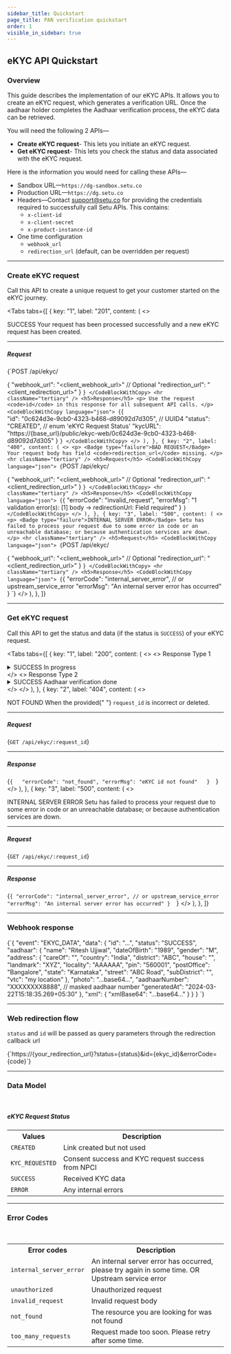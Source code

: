 ```yaml
---
sidebar_title: Quickstart
page_title: PAN verification quickstart
order: 1
visible_in_sidebar: true
---
```


## eKYC API Quickstart

### Overview

This guide describes the implementation of our eKYC APIs. It allows you to create an eKYC request, which generates a verification URL. Once the aadhaar holder completes the Aadhaar verification process, the eKYC data can be retrieved.

You will need the following 2 APIs—

- **Create eKYC request**- This lets you initiate an eKYC request.
- **Get eKYC request**- This lets you check the status and data associated with the eKYC request.

Here is the information you would need for calling these APIs—

- Sandbox URL—`https://dg-sandbox.setu.co`
- Production URL—`https://dg.setu.co`
- Headers—Contact support@setu.co for providing the credentials required to successfully call Setu APIs. This contains:
  - `x-client-id`
  - `x-client-secret`
  - `x-product-instance-id`
- One time configuration
  - `webhook_url`
  - `redirection_url` (default, can be overridden per request)

<hr className="primary" />

### Create eKYC request

Call this API to create a unique request to get your customer started on the eKYC journey.

<Tabs
  tabs={[
    {
      key: "1",
      label: "201",
      content: (
        <>
          <p>
            <Badge type="success">SUCCESS</Badge> Your request has been
            processed successfully and a new eKYC request has been created.
          </p>
          <hr className="tertiary" />
          <h5>Request</h5>
          <CodeBlockWithCopy language="json">
            {`POST /api/ekyc/
            
{
  "webhook_url": "<client_webhook_url>" // Optional
  "redirection_url": "<client_redirection_url>"
}   `}
          </CodeBlockWithCopy>
          <hr className="tertiary" />
          <h5>Response</h5>
          <p>
            Use the request <code>id</code> in this response for all subsequent
            API calls.
          </p>
          <CodeBlockWithCopy language="json">
            {`{  
  "id": "0c624d3e-9cb0-4323-b468-d89092d7d305", // UUID4
  "status": "CREATED", // enum 'eKYC Request Status'
  "kycURL": "https://{base_url}/public/ekyc-web/0c624d3e-9cb0-4323-b468-d89092d7d305"
}  `}
          </CodeBlockWithCopy>
        </>
      ),
    },
    {
      key: "2",
      label: "400",
      content: (
        <>
          <p>
            <Badge type="failure">BAD REQUEST</Badge> Your request body has
            field <code>redirection_url</code> missing.
          </p>
          <hr className="tertiary" />
          <h5>Request</h5>
          <CodeBlockWithCopy language="json">
            {`POST /api/ekyc/
            
{
  "webhook_url": "<client_webhook_url>" // Optional
  "redirection_url": "<client_redirection_url>"
}   `}
          </CodeBlockWithCopy>
          <hr className="tertiary" />
          <h5>Response</h5>
          <CodeBlockWithCopy language="json">
            {`{
    "errorCode": "invalid_request",
    "errorMsg": "1 validation error(s): [1] body -> redirectionUrl: Field required"
}  `}
          </CodeBlockWithCopy>
        </>
      ),
    },
    {
      key: "3",
      label: "500",
      content: (
        <>
          <p>
            <Badge type="failure">INTERNAL SERVER ERROR</Badge> Setu has failed
            to process your request due to some error in code or an unreachable
            database; or because authentication services are down.
          </p>
          <hr className="tertiary" />
          <h5>Request</h5>
          <CodeBlockWithCopy language="json">
            {`POST /api/ekyc/
            
{
  "webhook_url": "<client_webhook_url>" // Optional
  "redirection_url": "<client_redirection_url>"
}   `}
          </CodeBlockWithCopy>
          <hr className="tertiary" />
          <h5>Response</h5>
          <CodeBlockWithCopy language="json">
            {`{
    "errorCode": "internal_server_error", // or upstream_service_error
    "errorMsg": "An internal server error has occurred"
}  `}
          </CodeBlockWithCopy>
        </>
      ),
    },
  ]}
></Tabs>

<hr class="primary" />

### Get eKYC request

Call this API to get the status and data (if the status is `SUCCESS`) of your eKYC request.

<Tabs
  tabs={[
    {
      key: "1",
      label: "200",
      content: (
        <>
          <>
            <Text size="small" weight="600">
              Response Type 1
            </Text>
            <Card padding="nano" shape="rounded" marginBottom="micro">
              <details>
                <summary>
                  <Badge type="success">SUCCESS</Badge> In progress
                </summary>
                <hr className="tertiary" />
                <h5>Request</h5>
                <CodeBlockWithCopy language="json">
                  {`GET /api/ekyc/:request_id`}
                </CodeBlockWithCopy>
                <hr className="tertiary" />
                <h5>Response</h5>
                <CodeBlockWithCopy language="json">
                  {`{
    "id": "2ac3191e-d5ef-4e99-9aef-4ad93e1b720d",
    "status": "CREATED",
    "kycUrl": "http://localhost:3100/v1/public/ekyc-web/2ac3191e-d5ef-4e99-9aef-4ad93e1b720d",
    "data": null
}  `}
                </CodeBlockWithCopy>
              </details>
            </Card>
          </>
          <>
            <Text size="small" weight="600">
              Response Type 2
            </Text>
            <Card padding="nano" shape="rounded" marginBottom="micro">
              <details>
                <summary>
                  <Badge type="success">SUCCESS</Badge> Aadhaar verification done
                </summary>
                <hr className="tertiary" />
                <h5>Request</h5>
                <CodeBlockWithCopy language="json">
                  {`GET /api/ekyc/:request_id`}
                </CodeBlockWithCopy>
                <hr className="tertiary" />
                <h5>Response</h5>
                <CodeBlockWithCopy language="json">
                  {`{
    "id": "0c624d3e-9cb0-4323-b468-d89092d7d305", // UUID4
    "status": "SUCCESS", // enum 'eKYC Request Status'
    "kycURL": "http://dg-ekyc.setu.co/public/ekyc-web/0c624d3e-9cb0-4323-b468-d89092d7d305"
    "data": {
        "aadhaar": {
            "name": "Ritesh Ujjwal",
            "dateOfBirth": "1989",
            "gender": "M",
            "address": {
                "careOf": "",
                "country": "India",
                "district": "ABC",
                "house": "",
                "landmark": "XYZ",
                "locality": "AAAAAA",
                "pin": "560001",
                "postOffice": "Bangalore",
                "state": "Karnataka",
                "street": "ABC Road",
                "subDistrict": "",
                "vtc": "my location"
            },
            "photo": "...base64...",
            "aadhaarNumber": "XXXXXXXX8888", // masked aadhaar number
            "generatedAt": "2024-03-22T15:18:35.269+05:30"
        },
        "xml": {
          "xmlBase64": "...base64..." 
        }
    }
}  `}
                </CodeBlockWithCopy>
              </details>
            </Card>
          </>
        </>
      ),
    },
    {
      key: "2",
      label: "404",
      content: (
        <>
          <p>
            <Badge type="failure">NOT FOUND</Badge> When the provided{" "}
            <code>request_id</code> is incorrect or deleted.
          </p>
          <hr className="tertiary" />
          <h5>Request</h5>
          <CodeBlockWithCopy language="json">
            {`GET /api/ekyc/:request_id`}
          </CodeBlockWithCopy>
          <hr className="tertiary" />
          <h5>Response</h5>
          <CodeBlockWithCopy language="json">
            {`{  
    "errorCode": "not_found",
    "errorMsg": "eKYC id not found"  
}  `}
          </CodeBlockWithCopy>
        </>
      ),
    },
    {
      key: "3",
      label: "500",
      content: (
        <>
          <p>
            <Badge type="failure">INTERNAL SERVER ERROR</Badge> Setu has failed
            to process your request due to some error in code or an unreachable
            database; or because authentication services are down.
          </p>
          <hr className="tertiary" />
          <h5>Request</h5>
          <CodeBlockWithCopy language="json">
            {`GET /api/ekyc/:request_id`}
          </CodeBlockWithCopy>
          <hr className="tertiary" />
          <h5>Response</h5>
          <CodeBlockWithCopy language="json">
            {`{
    "errorCode": "internal_server_error", // or upstream_service_error
    "errorMsg": "An internal server error has occurred"
}  `}
          </CodeBlockWithCopy>
        </>
      ),
    },
  ]}
></Tabs>

<hr class="primary" />

### Webhook response

<CodeBlockWithCopy language="json">
  {`{  
    "event": "EKYC_DATA",
    "data": {
        "id": "...",
        "status": "SUCCESS",
        "aadhaar": {
            "name": "Ritesh Ujjwal",
            "dateOfBirth": "1989",
            "gender": "M",
            "address": {
                "careOf": "",
                "country": "India",
                "district": "ABC",
                "house": "",
                "landmark": "XYZ",
                "locality": "AAAAAA",
                "pin": "560001",
                "postOffice": "Bangalore",
                "state": "Karnataka",
                "street": "ABC Road",
                "subDistrict": "",
                "vtc": "my location"
            },
            "photo": "...base64...",
            "aadhaarNumber": "XXXXXXXX8888", // masked aadhaar number
            "generatedAt": "2024-03-22T15:18:35.269+05:30"
        },
        "xml": {
            "xmlBase64": "...base64..." 
        }
    }
}  `}
</CodeBlockWithCopy>

<hr class="primary" />

### Web redirection flow

`status` and `id` will be passed as query parameters through the redirection callback url

<CodeBlockWithCopy language="json">
  {`https://{your_redirection_url}?status={status}&id={ekyc_id}&errorCode={code}`}
</CodeBlockWithCopy>

<hr class="primary" />

### Data Model

<br />

<h5>eKYC Request Status</h5>

<table>
  <tr>
    <th>Values</th>
    <th>Description</th>
  </tr>
  <tr>
    <td>
      <code>CREATED</code>
    </td>
    <td>Link created but not used</td>
  </tr>
  <tr>
    <td>
      <code>KYC_REQUESTED</code>
    </td>
    <td>Consent success and KYC request success from NPCI</td>
  </tr>
  <tr>
    <td>
      <code>SUCCESS</code>
    </td>
    <td>Received KYC data</td>
  </tr>
  <tr>
    <td>
      <code>ERROR</code>
    </td>
    <td>Any internal errors</td>
  </tr>
</table>

<hr class="primary" />

### Error Codes

<br />

<table>
  <tr>
    <th>Error codes</th>
    <th>Description</th>
  </tr>
  <tr>
    <td>
      <code>internal_server_error</code>
    </td>
    <td>
      An internal server error has occurred, please try again in some time. OR
      Upstream service error
    </td>
  </tr>
  <tr>
    <td>
      <code>unauthorized</code>
    </td>
    <td>Unauthorized request</td>
  </tr>
  <tr>
    <td>
      <code>invalid_request</code>
    </td>
    <td>Invalid request body</td>
  </tr>
  <tr>
    <td>
      <code>not_found</code>
    </td>
    <td>The resource you are looking for was not found</td>
  </tr>
  <tr>
    <td>
      <code>too_many_requests</code>
    </td>
    <td>Request made too soon. Please retry after some time.</td>
  </tr>
</table>
